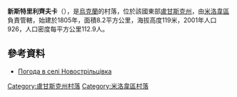 {{coord|49|19|36|N|39|54|51|E|scale:100000|display=title}}

'''新斯特里利齊夫卡'''（{{lang-uk|Новострільцівка}}），是[[烏克蘭|烏克蘭]]的村落，位於該國東部[[盧甘斯克州|盧甘斯克州]]，由[[米洛韋區|米洛韋區]]負責管轄，始建於1805年，面積8.2平方公里，海拔高度119米，2001年人口926，人口密度每平方公里112.9人。

==參考資料==
* [http://weather.in.ua/ua/lyganskaja/18220 Погода в селі Новострільцівка] {{Wayback|url=http://weather.in.ua/ua/lyganskaja/18220 |date=20111220023718 }}

{{DEFAULTSORT:Новострільцівка}}
[[Category:盧甘斯克州村落|Category:盧甘斯克州村落]]
[[Category:米洛韋區村落|Category:米洛韋區村落]]


{{Luhansk-geo-stub}}